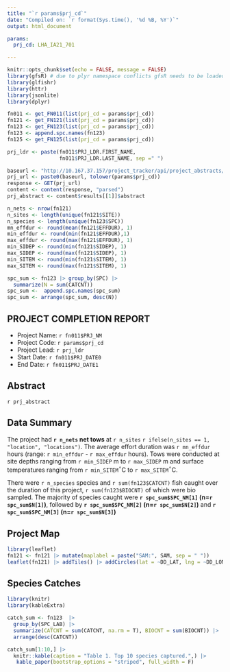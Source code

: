 ```yaml
---
title: "`r params$prj_cd`"
date: "Compiled on: `r format(Sys.time(), '%d %B, %Y')`"
output: html_document

params:
  prj_cd: LHA_IA21_701

---
```

<!-- save this file in the Reports folder -->
<!-- edit the prj_cd parameter above to connect to a different project, or -->
<!-- use the 'Knit with parameters' option in RStudio -->
<!-- for help with glfishr commands go to: https://github.com/AdamCottrill/glfishr -->
<!-- To ensure the relative paths are consistent with the project directory -->
<!-- 'Tools -> Global Options -> RMarkdown' -->  
<!-- ensure that 'Evaluate chunks in directory' is set to 'Projects' -->
<!-- this text above this line will not be rendered in the final document -->


```r
knitr::opts_chunk$set(echo = FALSE, message = FALSE)
library(gfsR) # due to plyr namespace conflicts gfsR needs to be loaded before dplyr
library(glfishr)
library(httr)
library(jsonlite)
library(dplyr)

fn011 <- get_FN011(list(prj_cd = params$prj_cd))
fn121 <- get_FN121(list(prj_cd = params$prj_cd))
fn123 <- get_FN123(list(prj_cd = params$prj_cd))
fn123 <- append.spc.names(fn123)
fn125 <- get_FN125(list(prj_cd = params$prj_cd))

prj_ldr <- paste(fn011$PRJ_LDR.FIRST_NAME, 
                 fn011$PRJ_LDR.LAST_NAME, sep =" ")

baseurl <- "http://10.167.37.157/project_tracker/api/project_abstracts/?format=json&prj_cd="
prj_url <- paste0(baseurl, tolower(params$prj_cd))
response <- GET(prj_url)
content <- content(response, "parsed")
prj_abstract <- content$results[[1]]$abstract
```


```r
n_nets <- nrow(fn121)
n_sites <- length(unique(fn121$SITE))
n_species <- length(unique(fn123$SPC))
mn_effdur <- round(mean(fn121$EFFDUR), 1)
min_effdur <- round(min(fn121$EFFDUR),1)
max_effdur <- round(max(fn121$EFFDUR), 1)
min_SIDEP <- round(min(fn121$SIDEP), 1)
max_SIDEP <- round(max(fn121$SIDEP), 1)
min_SITEM <- round(min(fn121$SITEM), 1)
max_SITEM <- round(max(fn121$SITEM), 1)

spc_sum <- fn123 |> group_by(SPC) |> 
  summarize(N = sum(CATCNT)) 
spc_sum <-  append.spc.names(spc_sum)
spc_sum <- arrange(spc_sum, desc(N))
```


## PROJECT COMPLETION REPORT

- Project Name: `r fn011$PRJ_NM`
- Project Code: `r params$prj_cd`
- Project Lead: `r prj_ldr`
- Start Date: `r fn011$PRJ_DATE0`
- End Date: `r fn011$PRJ_DATE1`


## Abstract
`r prj_abstract`

## Data Summary
The project had **`r n_nets` net tows** at `r n_sites` `r ifelse(n_sites == 1, "location", "locations")`. The average effort duration was `r mn_effdur` hours (range: `r min_effdur` - `r max_effdur` hours). Tows were conducted at site depths ranging from `r min_SIDEP` m to `r max_SIDEP` m and surface temperatures ranging from `r min_SITEM`$^\circ$C to `r max_SITEM`$^\circ$C.

There were `r n_species` species and `r sum(fn123$CATCNT)` fish caught over the duration of this project, `r sum(fn123$BIOCNT)` of which were bio sampled. The majority of species caught were **`r spc_sum$SPC_NM[1]` (n=`r spc_sum$N[1]`)**, followed by **`r spc_sum$SPC_NM[2]` (n=`r spc_sum$N[2]`)** and **`r spc_sum$SPC_NM[3]` (n=`r spc_sum$N[3]`)**

## Project Map
```r
library(leaflet)
fn121 <- fn121 |> mutate(maplabel = paste("SAM:", SAM, sep = " "))
leaflet(fn121) |> addTiles() |> addCircles(lat = ~DD_LAT, lng = ~DD_LON, popup = ~maplabel)
```

## Species Catches
```r
library(knitr)
library(kableExtra)

catch_sum <- fn123  |> 
  group_by(SPC_LAB) |> 
  summarize(CATCNT = sum(CATCNT, na.rm = T), BIOCNT = sum(BIOCNT)) |> 
  arrange(desc(CATCNT))

catch_sum[1:10,] |> 
  knitr::kable(caption = "Table 1. Top 10 species captured.",) |> 
   kable_paper(bootstrap_options = "striped", full_width = F)

```

